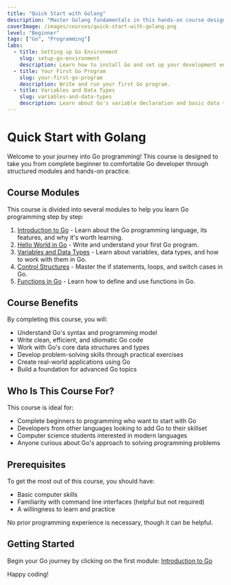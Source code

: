 ```yaml
---
title: "Quick Start with Golang"
description: "Master Golang fundamentals in this hands-on course designed for beginners. Learn essential concepts like data types, control structures, functions, packages, and data structures through interactive labs and practical challenges."
coverImage: /images/courses/quick-start-with-golang.png
level: "Beginner"
tags: ["Go", "Programming"]
labs:
  - title: Setting up Go Environment
    slug: setup-go-environment
    description: Learn how to install Go and set up your development environment.
  - title: Your First Go Program
    slug: your-first-go-program
    description: Write and run your first Go program.
  - title: Variables and Data Types
    slug: variables-and-data-types
    description: Learn about Go's variable declaration and basic data types.
---
```


# Quick Start with Golang

Welcome to your journey into Go programming! This course is designed to take you from complete beginner to comfortable Go developer through structured modules and hands-on practice.

## Course Modules

This course is divided into several modules to help you learn Go programming step by step:

1. [Introduction to Go](/courses/quick-start-with-golang-modules/01-introduction-to-go) - Learn about the Go programming language, its features, and why it's worth learning.
2. [Hello World in Go](/courses/quick-start-with-golang-modules/02-lets-start-with-first-hello-world-program) - Write and understand your first Go program.
3. [Variables and Data Types](/courses/quick-start-with-golang-modules/22-variables-and-data-types) - Learn about variables, data types, and how to work with them in Go.
4. [Control Structures](/courses/quick-start-with-golang-modules/33-control-structures) - Master the if statements, loops, and switch cases in Go.
5. [Functions in Go](/courses/quick-start-with-golang-modules/44-functions-in-go) - Learn how to define and use functions in Go.

## Course Benefits

By completing this course, you will:

- Understand Go's syntax and programming model
- Write clean, efficient, and idiomatic Go code
- Work with Go's core data structures and types
- Develop problem-solving skills through practical exercises
- Create real-world applications using Go
- Build a foundation for advanced Go topics

## Who Is This Course For?

This course is ideal for:

- Complete beginners to programming who want to start with Go
- Developers from other languages looking to add Go to their skillset
- Computer science students interested in modern languages
- Anyone curious about Go's approach to solving programming problems

## Prerequisites

To get the most out of this course, you should have:

- Basic computer skills
- Familiarity with command line interfaces (helpful but not required)
- A willingness to learn and practice

No prior programming experience is necessary, though it can be helpful.

## Getting Started

Begin your Go journey by clicking on the first module: [Introduction to Go](/courses/quick-start-with-golang-modules/01-introduction-to-go)

Happy coding!
